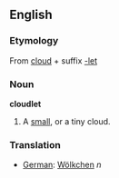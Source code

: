 ==English==
===Etymology===
From [[cloud]] + suffix [[-let]]

===Noun===
'''cloudlet'''
# A [[small]], or a tiny cloud.

===Translation===
*[[German]]: [[Wölkchen]] ''n''